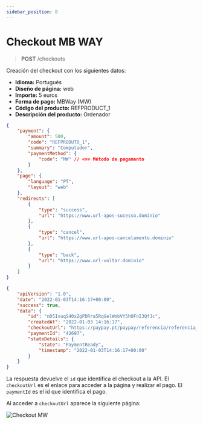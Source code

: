 ```yaml
---
sidebar_position: 8
---
```


# Checkout MB WAY

> **POST** /checkouts

Creación del checkout con los siguientes datos:

- **Idioma:** Portugués
- **Diseño de página:** web
- **Importe:** 5 euros
- **Forma de pago:** MBWay (MW)
- **Código del producto:** REFPRODUCT_1
- **Descripción del producto:** Ordenador


<Tabs>
<TabItem value="solicitud" label="Solicitud">

```json
{
	"payment": {
		"amount": 500,
		"code": "REFPRODUTO_1",
		"summary": "Computador",
		"paymentMethod": {
			"code": "MW" // <== Método de pagamento
		}
	},
	"page": {
		"language": "PT",
		"layout": "web"
	},
	"redirects": [
		{
			"type": "success",
			"url": "https://www.url-apos-sucesso.dominio"
		},
		{
			"type": "cancel",
			"url": "https://www.url-apos-cancelamento.dominio"
		},
		{
			"type": "back",
			"url": "https://www.url-voltar.dominio"
		}
	]
}
```

</TabItem>
<TabItem value="respuesta" label="Respuesta">

```json
{
	"apiVersion": "1.0",
	"date": "2022-01-03T14:16:17+00:00",
	"success": true,
	"data": {
		"id": "nD5IxuqS40xZgPDRra5RqGelWmbVY5hOFnI3QfJc",
		"createdAt": "2022-01-03 14:16:17",
		"checkoutUrl": "https://paypay.pt/paypay/referencia/referencia_c/pay/a04120574e15134a6352f9619ea6cfbf051c18e9/paypay/nD5IxuqS40xZgPDRra5RqGelWmbVY5hOFnI3QfJc",
		"paymentId": "42697",
		"stateDetails": {
			"state": "PaymentReady",
			"timestamp": "2022-01-03T14:16:17+00:00"
		}
	}
}
```

</TabItem>
</Tabs>

La respuesta devuelve el `id` que identifica el checkout a la API.
El `checkoutUrl` es el enlace para acceder a la página y realizar el pago.
El `paymentId` es el id que identifica el pago.

Al acceder a `checkoutUrl` aparece la siguiente página:

![Checkout MW](../../../../../../_media/checkout-mw.jpg)
